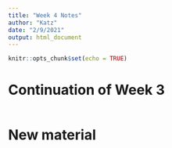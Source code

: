 ```yaml
---
title: "Week 4 Notes"
author: "Katz"
date: "2/9/2021"
output: html_document
---
```


```r
knitr::opts_chunk$set(echo = TRUE)
```

# Continuation of Week 3


```r

```


# New material



```r

```

